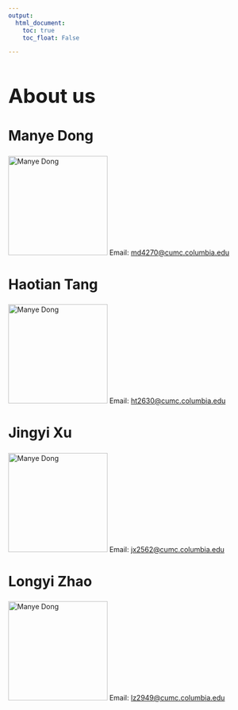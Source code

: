 ```yaml
---
output: 
  html_document:
    toc: true
    toc_float: False

---
```


<h1 style="font-size: 40px; margin-bottom: 30px;">About us</h1>

<h2 style="font-size: 28px;">Manye Dong</h2>
<img src="" alt="Manye Dong" style="width: 200px; height: auto;"/>
Email: [md4270@cumc.columbia.edu](mailto:md4270@cumc.columbia.edu)

<h2 style="font-size: 28px;">Haotian Tang</h2>
<img src="" alt="Manye Dong" style="width: 200px; height: auto;"/>
Email: [ht2630@cumc.columbia.edu](mailto:ht2630@cumc.columbia.edu)

<h2 style="font-size: 28px;">Jingyi Xu</h2>
<img src="" alt="Manye Dong" style="width: 200px; height: auto;"/>
Email: [jx2562@cumc.columbia.edu](mailto:jx2562@cumc.columbia.edu)

<h2 style="font-size: 28px;">Longyi Zhao</h2>
<img src="" alt="Manye Dong" style="width: 200px; height: auto;"/>
Email: [lz2949@cumc.columbia.edu](mailto:lz2949@cumc.columbia.edu)
